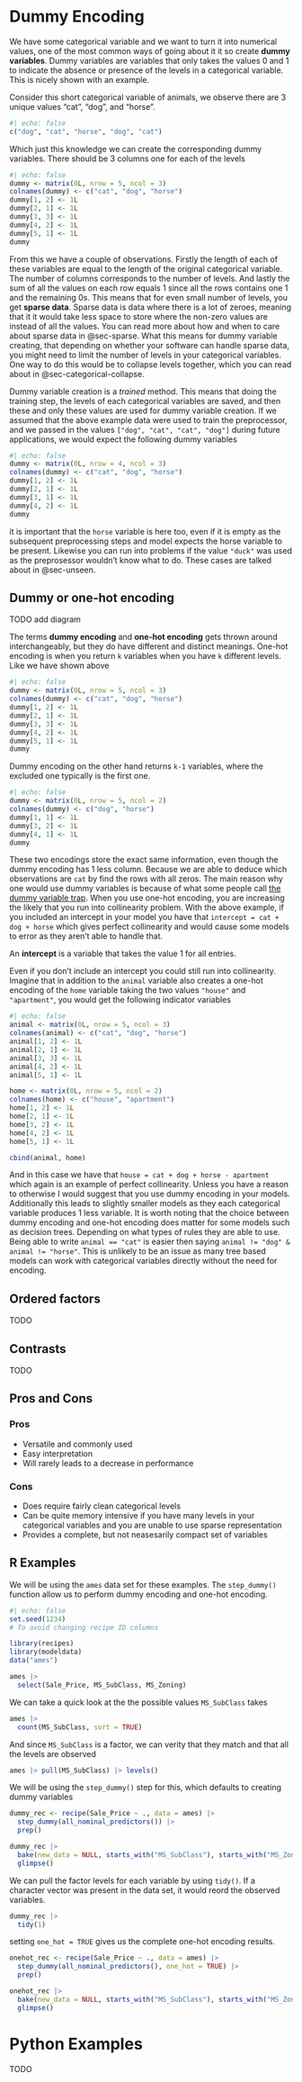 # Dummy Encoding {#sec-dummy-encoding}

We have some categorical variable and we want to turn it into numerical values, one of the most common ways of going about it it so create **dummy variables**. Dummy variables are variables that only takes the values 0 and 1 to indicate the absence or presence of the levels in a categorical variable. This is nicely shown with an example.

Consider this short categorical variable of animals, we observe there are 3 unique values "cat", "dog", and "horse".

```r
#| echo: false
c("dog", "cat", "horse", "dog", "cat")
```

Which just this knowledge we can create the corresponding dummy variables. There should be 3 columns one for each of the levels

```r
#| echo: false
dummy <- matrix(0L, nrow = 5, ncol = 3)
colnames(dummy) <- c("cat", "dog", "horse")
dummy[1, 2] <- 1L
dummy[2, 1] <- 1L
dummy[3, 3] <- 1L
dummy[4, 2] <- 1L
dummy[5, 1] <- 1L
dummy
```

From this we have a couple of observations. Firstly the length of each of these variables are equal to the length of the original categorical variable. The number of columns corresponds to the number of levels. And lastly the sum of all the values on each row equals 1 since all the rows contains one 1 and the remaining 0s. This means that for even small number of levels, you get **sparse data**. Sparse data is data where there is a lot of zeroes, meaning that it it would take less space to store where the non-zero values are instead of all the values. You can read more about how and when to care about sparse data in @sec-sparse. What this means for dummy variable creating, that depending on whether your software can handle sparse data, you might need to limit the number of levels in your categorical variables. One way to do this would be to collapse levels together, which you can read about in @sec-categorical-collapse.

Dummy variable creation is a *trained* method. This means that doing the training step, the levels of each categorical variables are saved, and then these and only these values are used for dummy variable creation. If we assumed that the above example data were used to train the preprocessor, and we passed in the values `["dog", "cat", "cat", "dog"]` during future applications, we would expect the following dummy variables

```r
#| echo: false
dummy <- matrix(0L, nrow = 4, ncol = 3)
colnames(dummy) <- c("cat", "dog", "horse")
dummy[1, 2] <- 1L
dummy[2, 1] <- 1L
dummy[3, 1] <- 1L
dummy[4, 2] <- 1L
dummy
```

it is important that the `horse` variable is here too, even if it is empty as the subsequent preprocessing steps and model expects the horse variable to be present. Likewise you can run into problems if the value `"duck"` was used as the preprosessor wouldn't know what to do. These cases are talked about in @sec-unseen.

## Dummy or one-hot encoding

TODO add diagram

The terms **dummy encoding** and **one-hot encoding** gets thrown around interchangeably, but they do have different and distinct meanings. One-hot encoding is when you return `k` variables when you have `k` different levels. Like we have shown above

```r
#| echo: false
dummy <- matrix(0L, nrow = 5, ncol = 3)
colnames(dummy) <- c("cat", "dog", "horse")
dummy[1, 2] <- 1L
dummy[2, 1] <- 1L
dummy[3, 3] <- 1L
dummy[4, 2] <- 1L
dummy[5, 1] <- 1L
dummy
```

Dummy encoding on the other hand returns `k-1` variables, where the excluded one typically is the first one.

```r
#| echo: false
dummy <- matrix(0L, nrow = 5, ncol = 2)
colnames(dummy) <- c("dog", "horse")
dummy[1, 1] <- 1L
dummy[3, 2] <- 1L
dummy[4, 1] <- 1L
dummy
```

These two encodings store the exact same information, even though the dummy encoding has 1 less column. Because we are able to deduce which observations are `cat` by find the rows with all zeros. The main reason why one would use dummy variables is because of what some people call [the dummy variable trap](https://www.algosome.com/articles/dummy-variable-trap-regression.html). When you use one-hot encoding, you are increasing the likely that you run into collinearity problem. With the above example, if you included an intercept in your model you have that `intercept = cat + dog + horse` which gives perfect collinearity and would cause some models to error as they aren't able to handle that.

::: callout-note
An **intercept** is a variable that takes the value 1 for all entries.
:::

Even if you don't include an intercept you could still run into collinearity. Imagine that in addition to the `animal` variable also creates a one-hot encoding of the `home` variable taking the two values `"house"` and `"apartment"`, you would get the following indicator variables

```r
#| echo: false
animal <- matrix(0L, nrow = 5, ncol = 3)
colnames(animal) <- c("cat", "dog", "horse")
animal[1, 2] <- 1L
animal[2, 1] <- 1L
animal[3, 3] <- 1L
animal[4, 2] <- 1L
animal[5, 1] <- 1L

home <- matrix(0L, nrow = 5, ncol = 2)
colnames(home) <- c("house", "apartment")
home[1, 2] <- 1L
home[2, 1] <- 1L
home[3, 2] <- 1L
home[4, 2] <- 1L
home[5, 1] <- 1L

cbind(animal, home)
```

And in this case we have that `house = cat + dog + horse - apartment` which again is an example of perfect collinearity. Unless you have a reason to otherwise I would suggest that you use dummy encoding in your models. Additionally this leads to slightly smaller models as they each categorical variable produces 1 less variable. It is worth noting that the choice between dummy encoding and one-hot encoding does matter for some models such as decision trees. Depending on what types of rules they are able to use. Being able to write `animal == "cat"` is easier then saying `animal != "dog" & animal != "horse"`. This is unlikely to be an issue as many tree based models can work with categorical variables directly without the need for encoding.

## Ordered factors

TODO

## Contrasts

TODO

## Pros and Cons

### Pros

- Versatile and commonly used
- Easy interpretation
- Will rarely leads to a decrease in performance

### Cons

- Does require fairly clean categorical levels
- Can be quite memory intensive if you have many levels in your categorical variables and you are unable to use sparse representation
- Provides a complete, but not neasesarily compact set of variables

## R Examples

We will be using the `ames` data set for these examples. The `step_dummy()` function allow us to perform dummy encoding and one-hot encoding.

```r
#| echo: false
set.seed(1234)
# To avoid changing recipe ID columns
```

```r
library(recipes)
library(modeldata)
data("ames")

ames |>
  select(Sale_Price, MS_SubClass, MS_Zoning)
```

We can take a quick look at the the possible values `MS_SubClass` takes

```r
ames |>
  count(MS_SubClass, sort = TRUE)
```

And since `MS_SubClass` is a factor, we can verity that they match and that all the levels are observed

```r
ames |> pull(MS_SubClass) |> levels()
```

We will be using the `step_dummy()` step for this, which defaults to creating dummy variables

```r
dummy_rec <- recipe(Sale_Price ~ ., data = ames) |>
  step_dummy(all_nominal_predictors()) |>
  prep()

dummy_rec |>
  bake(new_data = NULL, starts_with("MS_SubClass"), starts_with("MS_Zoning")) |>
  glimpse()
```

We can pull the factor levels for each variable by using `tidy()`. If a character vector was present in the data set, it would reord the observed variables.

```r
dummy_rec |>
  tidy(1)
```

setting `one_hot = TRUE` gives us the complete one-hot encoding results.

```r
onehot_rec <- recipe(Sale_Price ~ ., data = ames) |>
  step_dummy(all_nominal_predictors(), one_hot = TRUE) |>
  prep()

onehot_rec |>
  bake(new_data = NULL, starts_with("MS_SubClass"), starts_with("MS_Zoning")) |>
  glimpse()
```

# Python Examples

TODO

